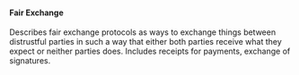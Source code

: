 

==== Fair Exchange ====

Describes fair exchange protocols as ways to exchange things between distrustful parties in such a way that either both parties receive what they expect or neither parties does. Includes receipts for payments, exchange of signatures.